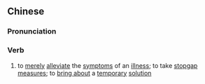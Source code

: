 {{also|治标}}
==Chinese==
{{zh-forms|s=治标}}

===Pronunciation===
{{zh-pron
|m=zhìbiāo
|c=zi6 biu1
|mn=xm:tī-piau/qz:tǐ-phiau/zz,tw:tī-phiau
|cat=v
}}

===Verb===
{{zh-verb}}

# to [[merely]] [[alleviate]] the [[symptom]]s of an [[illness]]; to take [[stopgap]] [[measure]]s; to [[bring about]] a [[temporary]] [[solution]]